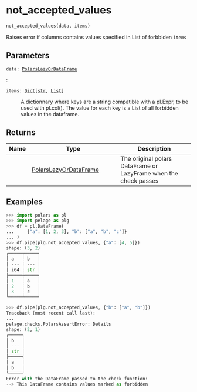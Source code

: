 # not_accepted_values { #pelage.not_accepted_values }

```python
not_accepted_values(data, items)
```

Raises error if columns contains values specified in List of forbbiden `items`

## Parameters {.doc-section .doc-section-parameters}

<code><span class="parameter-name">data</span><span class="parameter-annotation-sep">:</span> <span class="parameter-annotation">[PolarsLazyOrDataFrame](`pelage.checks.utils.types.PolarsLazyOrDataFrame`)</span></code>

:

<code><span class="parameter-name">items</span><span class="parameter-annotation-sep">:</span> <span class="parameter-annotation">[Dict](`typing.Dict`)\[[str](`str`), [List](`typing.List`)\]</span></code>

:   A dictionnary where keys are a string compatible with a pl.Expr, to be used with
    pl.col(). The value for each key is a List of all forbidden values in the
    dataframe.

## Returns {.doc-section .doc-section-returns}

| Name   | Type                                                                       | Description                                                      |
|--------|----------------------------------------------------------------------------|------------------------------------------------------------------|
|        | [PolarsLazyOrDataFrame](`pelage.checks.utils.types.PolarsLazyOrDataFrame`) | The original polars DataFrame or LazyFrame when the check passes |

## Examples {.doc-section .doc-section-examples}

```python
>>> import polars as pl
>>> import pelage as plg
>>> df = pl.DataFrame(
...     {"a": [1, 2, 3], "b": ["a", "b", "c"]}
... )
>>> df.pipe(plg.not_accepted_values, {"a": [4, 5]})
shape: (3, 2)
┌─────┬─────┐
│ a   ┆ b   │
│ --- ┆ --- │
│ i64 ┆ str │
╞═════╪═════╡
│ 1   ┆ a   │
│ 2   ┆ b   │
│ 3   ┆ c   │
└─────┴─────┘
```

```python
>>> df.pipe(plg.not_accepted_values, {"b": ["a", "b"]})
Traceback (most recent call last):
...
pelage.checks.PolarsAssertError: Details
shape: (2, 1)
┌─────┐
│ b   │
│ --- │
│ str │
╞═════╡
│ a   │
│ b   │
└─────┘
Error with the DataFrame passed to the check function:
--> This DataFrame contains values marked as forbidden
```
